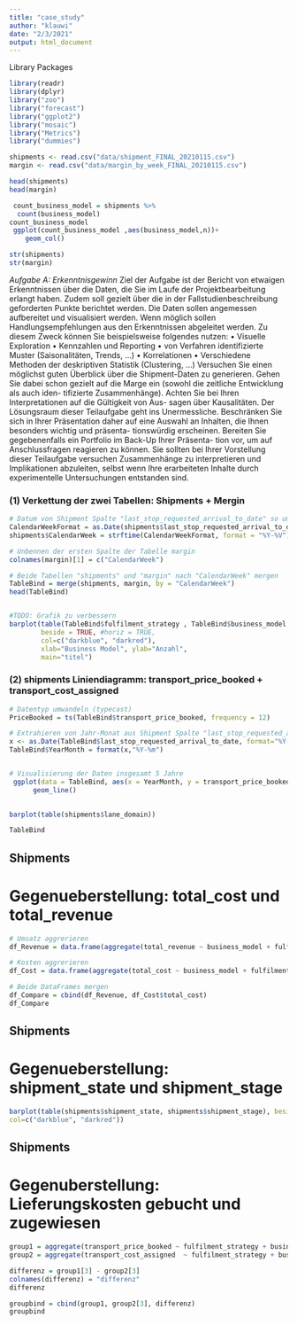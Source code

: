 ```yaml
---
title: "case_study"
author: "klauwi"
date: "2/3/2021"
output: html_document
---
```


Library Packages
```r
library(readr)
library(dplyr) 
library("zoo")
library("forecast")
library("ggplot2")
library("mosaic")
library("Metrics")
library("dummies")
```

```r
shipments <- read.csv("data/shipment_FINAL_20210115.csv")
margin <- read.csv("data/margin_by_week_FINAL_20210115.csv")

head(shipments)
head(margin)
```

```r
 count_business_model = shipments %>%
  count(business_model)
count_business_model
 ggplot(count_business_model ,aes(business_model,n))+
    geom_col()
```


```r
str(shipments)
str(margin)
```


*Aufgabe A: Erkenntnisgewinn*
Ziel der Aufgabe ist der Bericht von etwaigen Erkenntnissen über die Daten, die Sie im Laufe der Projektbearbeitung erlangt haben. Zudem soll gezielt über die in der Fallstudienbeschreibung geforderten Punkte berichtet werden. 
Die Daten sollen angemessen aufbereitet und visualisiert werden. Wenn möglich sollen Handlungsempfehlungen aus den Erkenntnissen abgeleitet werden. Zu diesem Zweck können Sie beispielsweise folgendes nutzen:
• Visuelle Exploration
• Kennzahlen und Reporting
• von Verfahren identifizierte Muster (Saisonalitäten, Trends, ...)
• Korrelationen
• Verschiedene Methoden der deskriptiven Statistik (Clustering, ...)
Versuchen Sie einen möglichst guten Überblick über die Shipment-Daten zu generieren. Gehen Sie dabei schon gezielt auf die Marge ein (sowohl die zeitliche Entwicklung als auch iden- tifizierte Zusammenhänge). Achten Sie bei Ihren Interpretationen auf die Gültigkeit von Aus- sagen über Kausalitäten.
Der Lösungsraum dieser Teilaufgabe geht ins Unermessliche. Beschränken Sie sich in Ihrer Präsentation daher auf eine Auswahl an Inhalten, die Ihnen besonders wichtig und präsenta- tionswürdig erscheinen. Bereiten Sie gegebenenfalls ein Portfolio im Back-Up Ihrer Präsenta- tion vor, um auf Anschlussfragen reagieren zu können. Sie sollten bei Ihrer Vorstellung dieser Teilaufgabe versuchen Zusammenhänge zu interpretieren und Implikationen abzuleiten, selbst wenn Ihre erarbeiteten Inhalte durch experimentelle Untersuchungen entstanden sind.


### (1) Verkettung der zwei Tabellen: Shipments + Mergin
```r
# Datum von Shipment Spalte "last_stop_requested_arrival_to_date" so umformatieren, dass Kalenderwoche angezeigt wird
CalendarWeekFormat = as.Date(shipments$last_stop_requested_arrival_to_date)
shipments$CalendarWeek = strftime(CalendarWeekFormat, format = "%Y-%V") #Y-CalendarWeek

# Unbennen der ersten Spalte der Tabelle margin
colnames(margin)[1] = c("CalendarWeek")

# Beide Tabellen "shipments" und "margin" nach "CalendarWeek" mergen
TableBind = merge(shipments, margin, by = "CalendarWeek")
head(TableBind)


#TODO: Grafik zu verbessern
barplot(table(TableBind$fulfilment_strategy , TableBind$business_model ), 
        beside = TRUE, #horiz = TRUE,
        col=c("darkblue", "darkred"),
        xlab="Business Model", ylab="Anzahl", 
        main="titel")
```
### (2) shipments Liniendiagramm: transport_price_booked + transport_cost_assigned
```r
# Datentyp umwandeln (typecast)
PriceBooked = ts(TableBind$transport_price_booked, frequency = 12)

# Extrahieren von Jahr-Monat aus Shipment Spalte "last_stop_requested_arrival_to_date"
x <- as.Date(TableBind$last_stop_requested_arrival_to_date, format="%Y-%m-%d")
TableBind$YearMonth = format(x,"%Y-%m")


# Visualisierung der Daten insgesamt 5 Jahre
 ggplot(data = TableBind, aes(x = YearMonth, y = transport_price_booked, group=1)) + 
      geom_line() 
 
```


 


```r
barplot(table(shipments$lane_domain))
```

```r
TableBind
```

## Shipments
# Gegenueberstellung: total_cost und total_revenue
```r
# Umsatz aggrerieren
df_Revenue = data.frame(aggregate(total_revenue ~ business_model + fulfilment_strategy, data=TableBind, sum))

# Kosten aggrerieren
df_Cost = data.frame(aggregate(total_cost ~ business_model + fulfilment_strategy, data=TableBind, sum))

# Beide DataFrames mergen
df_Compare = cbind(df_Revenue, df_Cost$total_cost)
df_Compare
```

## Shipments
# Gegenueberstellung: shipment_state und shipment_stage
```r
barplot(table(shipments$shipment_state, shipments$shipment_stage), beside=TRUE,
col=c("darkblue", "darkred"))
```

## Shipments
# Gegenuberstellung: Lieferungskosten gebucht und zugewiesen
```r
group1 = aggregate(transport_price_booked ~ fulfilment_strategy + business_model, data=shipments, sum)
group2 = aggregate(transport_cost_assigned  ~ fulfilment_strategy + business_model, data=shipments, sum)

differenz = group1[3] - group2[3]
colnames(differenz) = "differenz"
differenz

groupbind = cbind(group1, group2[3], differenz)
groupbind
```






